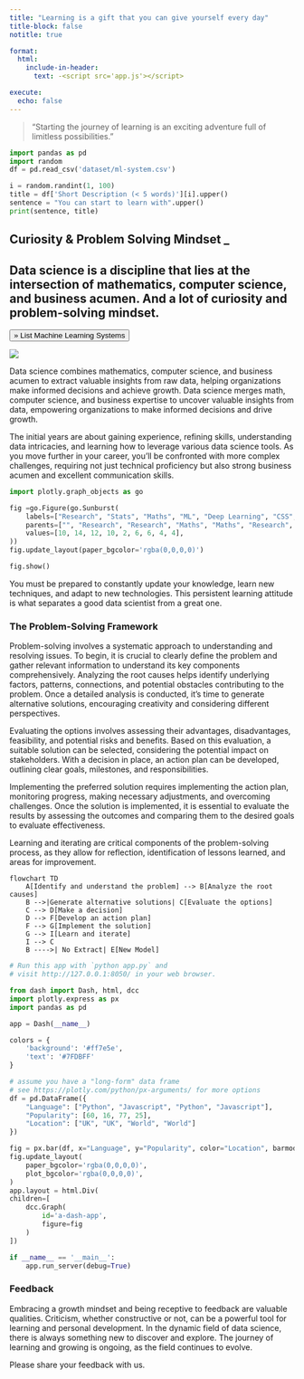 ```yaml
---
title: "Learning is a gift that you can give yourself every day"
title-block: false
notitle: true

format:
  html: 
    include-in-header: 
      text: -<script src='app.js'></script>

execute:
  echo: false
---
```


> "Starting the journey of learning is an exciting adventure full of limitless possibilities.”

```python
import pandas as pd
import random
df = pd.read_csv('dataset/ml-system.csv')

i = random.randint(1, 100)
title = df['Short Description (< 5 words)'][i].upper()
sentence = "You can start to learn with".upper()
print(sentence, title)
```

:::{.column-screen}
```{=html}
<section class="hero">
<div class="hero-content">
    <h1 class="hero-title">
        Curiosity & Problem Solving Mindset _
    </h1>
    <h2 class="hero-subtitle">
        Data science is a discipline that lies at the intersection of mathematics, computer science, and business acumen. And a lot of curiosity and problem-solving mindset.
    </h2>
    <button type="button" class="hero-button" onclick="location.href='ml-systems.html'">
        &raquo; List Machine Learning Systems
    </button>
</div>
</section>
```
![](/images/bg.svg)
:::

Data science combines mathematics, computer science, and business acumen to extract valuable insights from raw data, helping organizations make informed decisions and achieve growth. Data science merges math, computer science, and business expertise to uncover valuable insights from data, empowering organizations to make informed decisions and drive growth.

The initial years are about gaining experience, refining skills, understanding data intricacies, and learning how to leverage various data science tools. As you move further in your career, you'll be confronted with more complex challenges, requiring not just technical proficiency but also strong business acumen and excellent communication skills.

```python
import plotly.graph_objects as go

fig =go.Figure(go.Sunburst(
    labels=["Research", "Stats", "Maths", "ML", "Deep Learning", "CSS", "Python", "HTML", "Cloud"],
    parents=["", "Research", "Research", "Maths", "Maths", "Research", "Research", "Python", "Research" ],
    values=[10, 14, 12, 10, 2, 6, 6, 4, 4],
))
fig.update_layout(paper_bgcolor='rgba(0,0,0,0)')

fig.show()
```

You must be prepared to constantly update your knowledge, learn new techniques, and adapt to new technologies. This persistent learning attitude is what separates a good data scientist from a great one.

### The Problem-Solving Framework

Problem-solving involves a systematic approach to understanding and resolving issues. To begin, it is crucial to clearly define the problem and gather relevant information to understand its key components comprehensively. Analyzing the root causes helps identify underlying factors, patterns, connections, and potential obstacles contributing to the problem. Once a detailed analysis is conducted, it's time to generate alternative solutions, encouraging creativity and considering different perspectives. 

Evaluating the options involves assessing their advantages, disadvantages, feasibility, and potential risks and benefits. Based on this evaluation, a suitable solution can be selected, considering the potential impact on stakeholders. With a decision in place, an action plan can be developed, outlining clear goals, milestones, and responsibilities. 

Implementing the preferred solution requires implementing the action plan, monitoring progress, making necessary adjustments, and overcoming challenges. Once the solution is implemented, it is essential to evaluate the results by assessing the outcomes and comparing them to the desired goals to evaluate effectiveness. 

Learning and iterating are critical components of the problem-solving process, as they allow for reflection, identification of lessons learned, and areas for improvement.

```mermaid
flowchart TD
    A[Identify and understand the problem] --> B[Analyze the root causes]
    B -->|Generate alternative solutions| C[Evaluate the options]
    C --> D[Make a decision]
    D --> F[Develop an action plan]
    F --> G[Implement the solution]
    G --> I[Learn and iterate]
    I --> C
    B ---->| No Extract| E[New Model]
```
:::{.empty-space}
:::

```python
# Run this app with `python app.py` and
# visit http://127.0.0.1:8050/ in your web browser.

from dash import Dash, html, dcc
import plotly.express as px
import pandas as pd

app = Dash(__name__)

colors = {
    'background': '#ff7e5e',
    'text': '#7FDBFF'
}

# assume you have a "long-form" data frame
# see https://plotly.com/python/px-arguments/ for more options
df = pd.DataFrame({
    "Language": ["Python", "Javascript", "Python", "Javascript"],
    "Popularity": [60, 16, 77, 25],
    "Location": ["UK", "UK", "World", "World"]
})

fig = px.bar(df, x="Language", y="Popularity", color="Location", barmode="group")
fig.update_layout(
    paper_bgcolor='rgba(0,0,0,0)', 
    plot_bgcolor='rgba(0,0,0,0)',
)
app.layout = html.Div( 
children=[
    dcc.Graph(
        id='a-dash-app',
        figure=fig
    )
])

if __name__ == '__main__':
    app.run_server(debug=True)

```

### Feedback

Embracing a growth mindset and being receptive to feedback are valuable qualities. Criticism, whether constructive or not, can be a powerful tool for learning and personal development. In the dynamic field of data science, there is always something new to discover and explore. The journey of learning and growing is ongoing, as the field continues to evolve.

Please share your feedback with us.

:::{.empty-space}
:::

